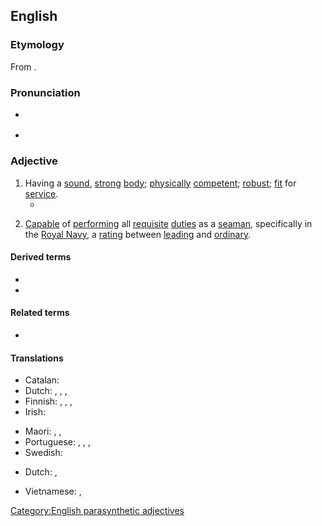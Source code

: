 ==English==

===Etymology===
From {{compound|en|able|bodied}}.

===Pronunciation===
* {{a|US}} {{IPA|en|/ˈei.bl̩ˌbɑ.did/}}
* {{hyphenation|en|a|ble-bod|ied}}

===Adjective===
{{en-adj|head=[[able]]-[[body|bodied]]}}

# Having a [[sound#Adjective|sound]], [[strong]] [[body]]; [[physically]] [[competent]]; [[robust]]; [[fit]] for [[service]].
#* {{quote-book|en|author=Froude, James Anthony|authorlink=James Anthony Froude|title=History of England from the Fall of Wolsey to the Defeat of the Spanish Armada|year=1893|passage=A servant determinately idle, leaving his work, or an '''able-bodied''' vagrant, roaming the country without means of honest self-support and without seeking employment, was to be brought before the two nearest magistrates.}}
# {{lb|en|nautical}} [[capable|Capable]] of [[perform]]ing all [[requisite]] [[duty|duties]] as a [[seaman]], specifically in the [[Royal Navy]], a [[rating]] between [[leading]] and [[ordinary]].

====Derived terms====
* {{l|en|able-bodiedness}}
* {{l|en|able-bodied seaman}}

====Related terms====
* {{l|en|ableism}}

====Translations====
{{trans-top|having a sound, strong body; physically competent; robust}}
* Catalan: {{t+|ca|robust}}
* Dutch: {{t+|nl|volwaardig}}, {{t|nl|lichamelijk geschikt}}, {{t+|nl|valide}}, {{t|nl|robust}}
* Finnish: {{t|fi|palveluskelpoinen}}, {{t|fi|kenttäkelpoinen}} {{qualifier|fit for military service}}, {{t+|fi|työkykyinen}} {{qualifier|capable of working}}, {{t+|fi|terve}} {{qualifier|sound}}
* Irish: {{t|ga|infheidhme}}
{{trans-mid}}
* Maori: {{t|mi|mārōrō}}, {{t|mi|marohi}}, {{t|mi|mārohirohi}}
* Portuguese: {{t|pt|pessoa sem deficiência|f}}, {{t|pt|não-deficiente}}, {{t+|pt|capaz}}, {{t+|pt|robusto|m}}
* Swedish: {{t+|sv|arbetsför}}
{{trans-bottom}}

{{trans-top|(Nautical)}}
* Dutch: {{t+|nl|volslagen}}, {{t+|nl|bevaren}}
{{trans-mid}}
{{trans-bottom}}

{{checktrans-top}}
* Vietnamese: {{t+check|vi|khoẻ mạnh}}, {{t-check|vi|đủ tiêu chuẩn sức khoẻ}}
{{trans-mid}}
{{trans-bottom}}

[[Category:English parasynthetic adjectives]]